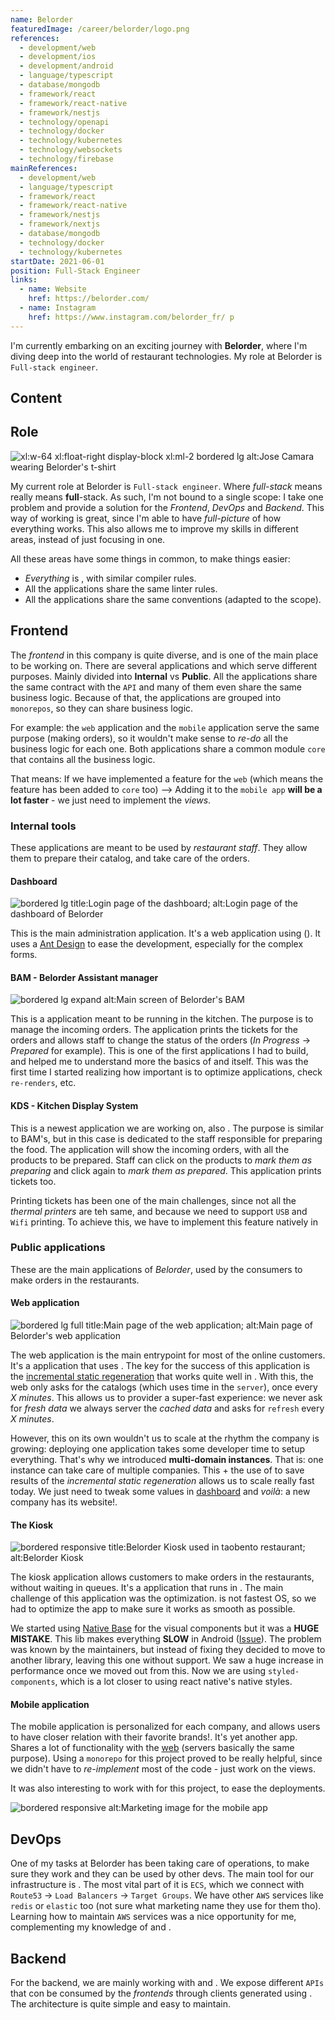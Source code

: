 ```yaml
---
name: Belorder
featuredImage: /career/belorder/logo.png
references:
  - development/web
  - development/ios
  - development/android
  - language/typescript
  - database/mongodb
  - framework/react
  - framework/react-native
  - framework/nestjs
  - technology/openapi
  - technology/docker
  - technology/kubernetes
  - technology/websockets
  - technology/firebase
mainReferences:
  - development/web
  - language/typescript
  - framework/react
  - framework/react-native
  - framework/nestjs
  - framework/nextjs
  - database/mongodb
  - technology/docker
  - technology/kubernetes
startDate: 2021-06-01
position: Full-Stack Engineer
links:
  - name: Website
    href: https://belorder.com/
  - name: Instagram
    href: https://www.instagram.com/belorder_fr/ p
---
```


I'm currently embarking on an exciting journey with **Belorder**, where I'm diving deep into the world of restaurant technologies. My role at Belorder is `Full-stack engineer`.

## Content

## Role

![xl:w-64 xl:float-right display-block xl:ml-2 bordered lg alt:Jose Camara wearing Belorder's t-shirt](/career/belorder/me.png)

My current role at Belorder is `Full-stack engineer`. Where _full-stack_ means really means **full**-stack. As such, I'm not bound to a single scope: I take one problem and provide a solution for the _Frontend_, _DevOps_ and _Backend_. This way of working is great, since I'm able to have _full-picture_ of how everything works. This also allows me to improve my skills in different areas, instead of just focusing in one.

All these areas have some things in common, to make things easier:

- _Everything_ is [](language/typescript), with similar compiler rules.
- All the applications share the same linter rules.
- All the applications share the same conventions (adapted to the scope).

## Frontend

The _frontend_ in this company is quite diverse, and is one of the main place to be working on. There are several applications and which serve different purposes. Mainly divided into **Internal** vs **Public**. All the applications share the same contract with the `API` and many of them even share the same business logic. Because of that, the applications are grouped into `monorepos`, so they can share business logic.

For example: the `web` application and the `mobile` application serve the same purpose (making orders), so it wouldn't make sense to _re-do_ all the business logic for each one. Both applications share a common module `core` that contains all the business logic.

That means: If we have implemented a feature for the `web` (which means the feature has been added to `core` too) --> Adding it to the `mobile app` **will be a lot faster** - we just need to implement the _views_.

### Internal tools

These applications are meant to be used by _restaurant staff_. They allow them to prepare their catalog, and take care of the orders.

#### Dashboard

![bordered lg title:Login page of the dashboard; alt:Login page of the dashboard of Belorder](/career/belorder/dashboard.png)

This is the main administration application. It's a web application using [](framework/nextjs) ([](framework/react)). It uses a [Ant Design](https://ant.design/) to ease the development, especially for the complex forms.

#### BAM - Belorder Assistant manager

![bordered lg expand alt:Main screen of Belorder's BAM](/career/belorder/bam.png)

This is a [](framework/react-native) application meant to be running in the kitchen. The purpose is to manage the incoming orders. The application prints the tickets for the orders and allows staff to change the status of the orders (_In Progress_ -> _Prepared_ for example). This is one of the first applications I had to build, and helped me to understand more the basics of [](framework/react-native) and [](framework/react) itself. This was the first time I started realizing how important is to optimize applications, check `re-renders`, etc.

#### KDS - Kitchen Display System

This is a newest application we are working on, also [](framework/react-native). The purpose is similar to BAM's, but in this case is dedicated to the staff responsible for preparing the food. The application will show the incoming orders, with all the products to be prepared. Staff can click on the products to _mark them as preparing_ and click again to _mark them as prepared_. This application prints tickets too.

Printing tickets has been one of the main challenges, since not all the _thermal printers_ are teh same, and because we need to support `USB` and `Wifi` printing. To achieve this, we have to implement this feature natively in [](development/android)

### Public applications

These are the main applications of _Belorder_, used by the consumers to make orders in the restaurants.

#### Web application

![bordered lg full title:Main page of the web application; alt:Main page of Belorder's web application](/career/belorder/web.png)

The web application is the main entrypoint for most of the online customers. It's a [](framework/react) application that uses [](framework/nextjs). The key for the success of this application is the [incremental static regeneration](https://nextjs.org/docs/pages/building-your-application/data-fetching/incremental-static-regeneration) that works quite well in [](framework/nextjs).
With this, the web only asks for the catalogs (which uses time in the `server`), once every _X minutes_. This allows us to provider a super-fast experience: we never ask for _fresh data_ we always server the _cached data_ and asks for `refresh` every _X minutes_.

However, this on its own wouldn't us to scale at the rhythm the company is growing: deploying one [](framework/nextjs) application takes some developer time to setup everything. That's why we introduced **multi-domain instances**. That is: one [](framework/nextjs) instance can take care of multiple companies. This + the use of [](database/redis) to save results of the _incremental static regeneration_ allows us to scale really fast today. We just need to tweak some values in [dashboard](#dashboard) and _voilà_: a new company has its website!.

#### The Kiosk

![bordered responsive title:Belorder Kiosk used in taobento restaurant; alt:Belorder Kiosk](/career/belorder/kiosk.jpg)

The kiosk application allows customers to make orders in the restaurants, without waiting in queues. It's a [](framework/react-native) application that runs in [](development/android). The main challenge of this application was the optimization. [](development/android) is not fastest OS, so we had to optimize the app to make sure it works as smooth as possible.

We started using [Native Base](https://nativebase.io/) for the visual components but it was a **HUGE MISTAKE**. This lib makes everything **SLOW** in Android ([Issue](https://github.com/GeekyAnts/NativeBase/issues/4302)).
The problem was known by the maintainers, but instead of fixing they decided to move to another library, leaving this one without support. We saw a huge increase in performance once we moved out from this. Now we are using `styled-components`, which is a lot closer to using react native's native styles.

#### Mobile application

The mobile application is personalized for each company, and allows users to have closer relation with their favorite brands!. It's yet another [](framework/react-native) app. Shares a lot of functionality with the [web](#web) (servers basically the same purpose). Using a `monorepo` for this project proved to be really helpful, since we didn't have to _re-implement_ most of the code - just work on the views.

It was also interesting to work with [](technology/fastlane) for this project, to ease the deployments.

![bordered responsive alt:Marketing image for the mobile app](/career/belorder/app.png)

## DevOps

One of my tasks at Belorder has been taking care of operations, to make sure they work and they can be used by other devs. The main tool for our infrastructure is [](technology/aws). The most vital part of it is `ECS`, which we connect with `Route53` -> `Load Balancers` -> `Target Groups`. We have other `AWS` services like `redis` or `elastic` too (not sure what marketing name they use for them tho). Learning how to maintain `AWS` services was a nice opportunity for me, complementing my knowledge of [](technology/kubernetes) and [](technology/docker).

## Backend

For the backend, we are mainly working with [](framework/nestjs) and [](database/mongodb). We expose different `APIs` that con be consumed by the _frontends_ through clients generated using [](technology/openapi). The architecture is quite simple and easy to maintain.
